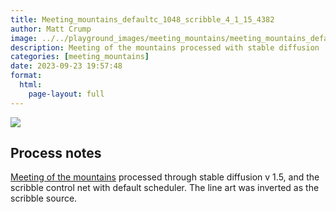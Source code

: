 ```yaml
---
title: Meeting_mountains_defaultc_1048_scribble_4_1_15_4382
author: Matt Crump
image: ../../playground_images/meeting_mountains/meeting_mountains_defaultC_1048_scribble_4_1_15_4382.jpeg
description: Meeting of the mountains processed with stable diffusion
categories: [meeting_mountains]
date: 2023-09-23 19:57:48
format:
  html:
    page-layout: full
---
```


![](../../playground_images/meeting_mountains/meeting_mountains_defaultC_1048_scribble_4_1_15_4382.jpeg)

## Process notes

[Meeting of the mountains](https://www.crumplab.com/things/things/Colorlands/Meeting_Of_The_Mountains.html) processed through stable diffusion v 1.5, and the scribble control net with default scheduler. The line art was inverted as the scribble source.

